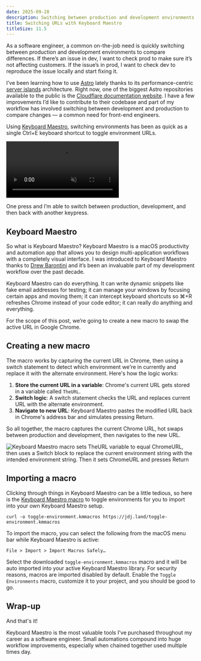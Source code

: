 ```yaml
---
date: 2025-09-28
description: Switching between production and development environments can be as easy as a single keyboard shortcut when using Keyboard Maestro.
title: Switching URLs with Keyboard Maestro
titleSize: 11.5
---
```


As a software engineer, a common on-the-job need is quickly switching between production and development environments to compare differences. If there’s an issue in dev, I want to check prod to make sure it’s not affecting customers. If the issue’s in prod, I want to check dev to reproduce the issue locally and start fixing it.

I’ve been learning how to use [Astro](https://astro.build/) lately thanks to its performance-centric [server islands](https://docs.astro.build/en/guides/server-islands/) architecture. Right now, one of the biggest Astro repositories available to the public is the [Cloudflare documentation website](https://github.com/cloudflare/cloudflare-docs). I have a few improvements I’d like to contribute to their codebase and part of my workflow has involved switching between development and production to compare changes — a common need for front-end engineers.

Using [Keyboard Maestro](https://www.keyboardmaestro.com/), switching environments has been as quick as a single <KeyboardShortcut>Ctrl+E</KeyboardShortcut> keyboard shortcut to toggle environment URLs.

<video autoPlay controls loop muted playsInline>
  <source src="https://jdj.land/video-environment-toggle-cloudflare.mp4" type="video/mp4" />
</video>

One press and I’m able to switch between production, development, and then back with another keypress.

## Keyboard Maestro

So what is Keyboard Maestro? Keyboard Maestro is a macOS productivity and automation app that allows you to design multi-application workflows with a completely visual interface. I was introduced to Keyboard Maestro thanks to [Drew Barontini](https://drewbarontini.com/) and it’s been an invaluable part of my development workflow over the past decade.

Keyboard Maestro can do everything. It can write dynamic snippets like fake email addresses for testing; it can manage your windows by focusing certain apps and moving them; it can intercept keyboard shortcuts so <KeyboardShortcut>⌘+R</KeyboardShortcut> refreshes Chrome instead of your code editor; it can really do anything and everything.

For the scope of this post, we’re going to create a new macro to swap the active URL in Google Chrome.

## Creating a new macro

The macro works by capturing the current URL in Chrome, then using a switch statement to detect which environment we're in currently and replace it with the alternate environment. Here's how the logic works:

1. **Store the current URL in a variable**: Chrome's current URL gets stored in a variable called `TheURL`.
2. **Switch logic**: A switch statement checks the URL and replaces current URL with the alternate environment.
3. **Navigate to new URL**: Keyboard Maestro pastes the modified URL back in Chrome's address bar and simulates pressing <KeyboardShortcut>Return</KeyboardShortcut>.

So all together, the macro captures the current Chrome URL, hot swaps between production and development, then navigates to the new URL.

![Keyboard Maestro macro sets TheURL variable to equal ChromeURL, then uses a Switch block to replace the current environment string with the intended environment string. Then it sets ChromeURL and presses Return](https://jdj.land/keyboard-maestro-toggle-environments.png)

## Importing a macro

Clicking through things in Keyboard Maestro can be a little tedious, so here is the [Keyboard Maestro macro](https://jdj.land/toggle-environment.kmmacros) to toggle environments for you to import into your own Keyboard Maestro setup.

```shell
curl -o toggle-environment.kmmacros https://jdj.land/toggle-environment.kmmacros
```

To import the macro, you can select the following from the macOS menu bar while Keyboard Maestro is active:

`File > Import > Import Macros Safely…`

Select the downloaded `toggle-environment.kmmacros` macro and it will be auto imported into your active Keyboard Maestro library. For security reasons, macros are imported disabled by default. Enable the `Toggle Environments` macro, customize it to your project, and you should be good to go.

## Wrap-up

And that's it!

Keyboard Maestro is the most valuable tools I've purchased throughout my career as a software engineer. Small automations compound into huge workflow improvements, especially when chained together used multiple times day.